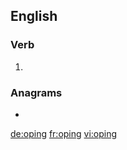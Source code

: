 ==English==

===Verb===
{{head|en|present participle}}

# {{present participle of|ope|lang=en|nocat=1}}

===Anagrams===
* {{l|en|pingo}}

[[de:oping]]
[[fr:oping]]
[[vi:oping]]